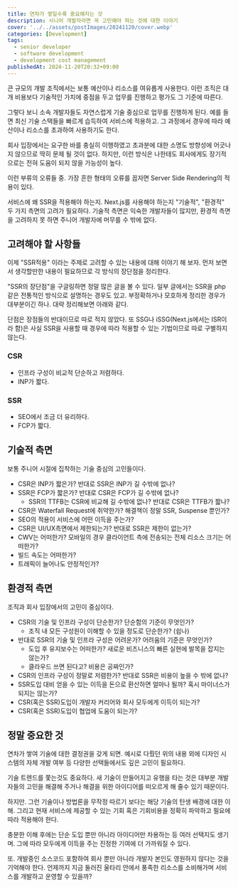 ```yaml
---
title: 연차가 쌓일수록 중요해지는 것
description: 시니어 개발자라면 꼭 고민해야 하는 것에 대한 이야기
cover: '../../assets/postImages/20241120/cover.webp'
categories: [Development]
tags:
  - senior developer
  - software development
  - development cost management
publishedAt: 2024-11-20T20:32+09:00
---
```


큰 규모의 개발 조직에서는 보통 예산이나 리소스를 여유롭게 사용한다. 이런 조직은 대개 비용보다 기술적인 가치에 중점을 두고 업무를 진행하고 평가도 그 기준에 따른다.

그렇다 보니 소속 개발자들도 자연스럽게 기술 중심으로 업무를 진행하게 된다. 예를 들면 최신 기술 스택들을 빠르게 습득하여 서비스에 적용하고. 그 과정에서 경우에 따라 예산이나 리소스를 초과하여 사용하기도 한다.

회사 입장에서는 요구한 바를 충실히 이행하였고 초과분에 대한 소명도 방향성에 어긋나지 않으므로 딱히 문제 될 것이 없다. 하지만, 이런 방식은 나한테도 회사에게도 장기적으로는 전혀 도움이 되지 않을 가능성이 높다.

이런 부류의 오류들 중. 가장 흔한 형태의 오류를 꼽자면 Server Side Rendering의 적용이 있다.

서비스에 왜 SSR을 적용해야 하는지. Next.js를 사용해야 하는지 "기술적", "환경적" 두 가지 측면의 고려가 필요하다. 기술적 측면은 익숙한 개발자들이 많지만, 환경적 측면을 고려하지 못 하면 주니어 개발자에 머무를 수 밖에 없다.

## 고려해야 할 사항들

이제 "SSR적용" 이라는 주제로 고려할 수 있는 내용에 대해 이야기 해 보자. 먼저 보면서 생각할만한 내용이 필요하므로 각 방식의 장단점을 정리한다.

"SSR의 장단점"을 구글링하면 정말 많은 글을 볼 수 있다. 일부 글에서는 SSR을 php같은 전통적인 방식으로 설명하는 경우도 있고. 부정확하거나 모호하게 정리한 경우가 대부분이긴 하나. 대략 정리해보면 아래와 같다.

단점은 장점들의 반대이므로 따로 적지 않았다. 또 SSG나 iSSG(Next.js에서는 ISR이라 함)은 사실 SSR을 사용할 때 경우에 따라 적용할 수 있는 기법이므로 따로 구별하지 않는다.

### CSR

- 인프라 구성이 비교적 단순하고 저렴하다.
- INP가 짧다.

### SSR

- SEO에서 조금 더 유리하다.
- FCP가 짧다.

## 기술적 측면

보통 주니어 시절에 집착하는 기술 중심의 고민들이다.

- CSR은 INP가 짧은가? 반대로 SSR은 INP가 길 수밖에 없나?
- SSR은 FCP가 짧은가? 반대로 CSR은 FCP가 길 수밖에 없나?
  - SSR의 TTFB는 CSR에 비교해 길 수밖에 없나? 반대로 CSR은 TTFB가 짧나?
- CSR은 Waterfall Request에 취약한가? 해결책이 정말 SSR, Suspense 뿐인가?
- SEO의 적용이 서비스에 어떤 이득을 주는가?
- CSR은 UI/UX측면에서 제한되는가? 반대로 SSR은 제한이 없는가?
- CWV는 어떠한가? 모바일의 경우 클라이언트 측에 전송되는 전체 리소스 크기는 어떠한가?
- 빌드 속도는 어떠한가?
- 트래픽이 늘어나도 안정적인가?

## 환경적 측면

조직과 회사 입장에서의 고민이 중심이다.

- CSR의 기술 및 인프라 구성이 단순한가? 단순함의 기준이 무엇인가?
  - 조직 내 모든 구성원이 이해할 수 있을 정도로 단순한가? (쉽나)
- 반대로 SSR의 기술 및 인프라 구성은 어려운가? 어려움의 기준은 무엇인가?
  - 도입 후 유지보수는 어떠한가? 새로운 비즈니스의 빠른 실현에 발목을 잡지는 않는가?
  - 클라우드 쓰면 된다고? 비용은 공짜인가?
- CSR의 인프라 구성이 정말로 저렴한가? 반대로 SSR은 비용이 높을 수 밖에 없나?
- SSR도입 대비 얻을 수 있는 이득을 돈으로 환산하면 얼마나 될까? 혹시 마이너스가 되지는 않는가?
- CSR(혹은 SSR)도입이 개발자 커리어와 회사 모두에게 이득이 되는가?
- CSR(혹은 SSR)도입이 협업에 도움이 되는가?

## 정말 중요한 것

연차가 쌓여 기술에 대한 결정권을 갖게 되면. 예시로 다뤘던 위의 내용 외에 디자인 시스템의 자체 개발 여부 등 다양한 선택들에서도 깊은 고민이 필요하다.

기술 트렌드를 쫓는것도 중요하다. 새 기술이 만들어지고 유행을 타는 것은 대부분 개발자들의 고민을 해결해 주거나 해결을 위한 아이디어를 떠오르게 해 줄수 있기 때문이다.

하지만. 그런 기술이나 방법론을 무작정 따르기 보다는 해당 기술의 탄생 배경에 대한 이해. 그리고 현재 서비스에 제공할 수 있는 기회 혹은 기회비용을 정확히 파악하고 필요에 따라 적용해야 한다.

충분한 이해 후에는 단순 도입 뿐만 아니라 아이디어만 차용하는 등 여러 선택지도 생기며. 그에 따라 모두에게 이득을 주는 진정한 기여에 더 가까워질 수 있다.

또. 개발중인 소스코드 포함하여 회사 뿐만 아니라 개발자 본인도 영원하지 않다는 것을 기억해야 한다. 언제까지 지금 둘러진 울타리 안에서 풍족한 리소스를 소비해가며 서비스를 개발하고 운영할 수 있을까?

